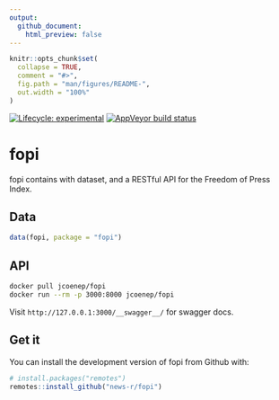 ```yaml
---
output: 
  github_document:
    html_preview: false
---
```


<!-- README.md is generated from README.Rmd. Please edit that file -->

```r
knitr::opts_chunk$set(
  collapse = TRUE,
  comment = "#>",
  fig.path = "man/figures/README-",
  out.width = "100%"
)
```

<!-- badges: start -->
[![Lifecycle: experimental](https://img.shields.io/badge/lifecycle-experimental-orange.svg)](https://www.tidyverse.org/lifecycle/#experimental)
[![AppVeyor build status](https://ci.appveyor.com/api/projects/status/github/JohnCoene/fopi?branch=master&svg=true)](https://ci.appveyor.com/project/JohnCoene/fopi)
<!-- badges: end -->

# fopi

fopi contains with dataset, and a RESTful API for the Freedom of Press Index.

## Data

``` r
data(fopi, package = "fopi")
```

## API

```bash
docker pull jcoenep/fopi
docker run --rm -p 3000:8000 jcoenep/fopi
```

Visit `http://127.0.0.1:3000/__swagger__/` for swagger docs.

## Get it

You can install the development version of fopi from Github with:

``` r
# install.packages("remotes")
remotes::install_github("news-r/fopi")
```